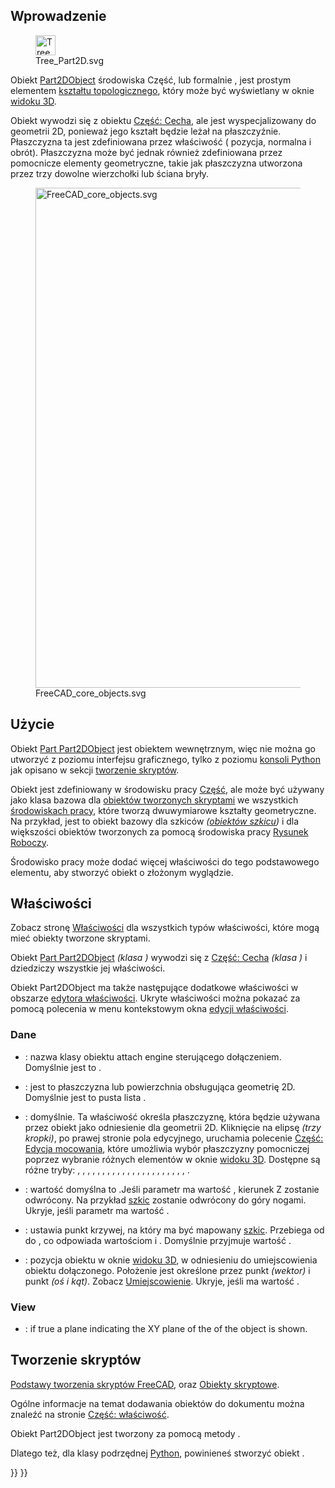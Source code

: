 <languages/>
{{TOCright}}

<span id="Introduction"></span>
==Wprowadzenie==

[[File:Tree_Part2D.svg|32px]]

Obiekt [[Part_Part2DObject/pl|Part2DObject]] środowiska Część, lub formalnie {{incode|Part::Part2DObject}}, jest prostym elementem [[Part_TopoShape/pl|kształtu topologicznego]], który może być wyświetlany w oknie [[3D_view/pl|widoku 3D]].

Obiekt {{incode|Part::Part2DObject}} wywodzi się z obiektu [[Part_Feature/pl|Część: Cecha]], ale jest wyspecjalizowany do geometrii 2D, ponieważ jego kształt będzie leżał na płaszczyźnie. Płaszczyzna ta jest zdefiniowana przez właściwość {{PropertyData|Umiejscowienie}} ( pozycja, normalna i obrót). Płaszczyzna może być jednak również zdefiniowana przez pomocnicze elementy geometryczne, takie jak płaszczyzna utworzona przez trzy dowolne wierzchołki lub ściana bryły.

[[File:FreeCAD_core_objects.svg|800px]]

{{Caption|Uproszczony diagram zależności pomiędzy podstawowymi obiektami w programie FreeCAD.}}

<span id="Usage"></span>
==Użycie==

Obiekt [[Part_Part2DObject/pl|Part Part2DObject]] jest obiektem wewnętrznym, więc nie można go utworzyć z poziomu interfejsu graficznego, tylko z poziomu [[Python_console/pl|konsoli Python]] jak opisano w sekcji [[Part_Feature/pl#Tworzenie_skrypt.C3.B3w|tworzenie skryptów]].

Obiekt {{incode|Part::Part2DObject}} jest zdefiniowany w środowisku pracy [[Part_Workbench/pl|Część]], ale może być używany jako klasa bazowa dla [[Scripted_objects/pl|obiektów tworzonych skryptami]] we wszystkich [[Workbenches/pl|środowiskach pracy]], które tworzą dwuwymiarowe kształty geometryczne. Na przykład, jest to obiekt bazowy dla szkiców ''([[Sketcher_SketchObject/pl|obiektów szkicu]])'' i dla większości obiektów tworzonych za pomocą środowiska pracy [[Draft_Workbench/pl|Rysunek Roboczy]].

Środowisko pracy może dodać więcej właściwości do tego podstawowego elementu, aby stworzyć obiekt o złożonym wyglądzie.

<span id="Properties"></span>
==Właściwości==

Zobacz stronę [[Property/pl|Właściwości]] dla wszystkich typów właściwości, które mogą mieć obiekty tworzone skryptami.

Obiekt [[Part_Part2DObject|Part Part2DObject]] ''(klasa {{incode|Part::Part2DObject}})'' wywodzi się z [[Part_Feature|Część: Cecha]] ''(klasa {{incode|Part::Feature}})'' i dziedziczy wszystkie jej właściwości.

Obiekt Part2DObject ma także następujące dodatkowe właściwości w obszarze [[Property_editor/pl|edytora właściwości]]. Ukryte właściwości można pokazać za pomocą polecenia {{MenuCommand|Pokaż ukryte}} w menu kontekstowym okna [[Property_editor/pl|edycji właściwości]].

<span id="Data"></span>
===Dane===

{{TitleProperty|Dołączenie}}

<div class="mw-translate-fuzzy">
* <div id="Property_Typ_mocowania"></div> {{PropertyData|Typ mocowania|String|ukryty}}: nazwa klasy obiektu attach engine sterującego dołączeniem. Domyślnie jest to {{incode|Attacher::AttachEnginePlane}}.
* <div id="Property_Podparcie"></div>{{PropertyData|Podparcie|LinkSubList}}: jest to płaszczyzna lub powierzchnia obsługująca geometrię 2D. Domyślnie jest to pusta lista {{incode|[]}}.
* <div id="Property_Tryb_dołączenia"></div>{{PropertyData|Tryb odłączenia|Enumeration}}: {{value|Dezaktywowany}} domyślnie. Ta właściwość określa płaszczyznę, która będzie używana przez obiekt jako odniesienie dla geometrii 2D. Kliknięcie na elipsę {{KEY|...}} ''(trzy kropki)'', po prawej stronie pola edycyjnego, uruchamia polecenie [[Part_EditAttachment|Część: Edycja mocowania]], które umożliwia wybór płaszczyzny pomocniczej poprzez wybranie różnych elementów w oknie [[3D_view/pl|widoku 3D]]. Dostępne są różne tryby: {{value|Deactivated}}, {{value|Przemieść położenie odniesienia}}, {{value|Objekt XY}}, {{value|Objekt XZ}}, {{value|Objekt YZ}}, {{value|Płaszczyzna ściany}}, {{value|Stycznie do powierzchni}}, {{value|Normalna do krawędzi}}, {{value|Frenet NB}}, {{value|Frenet TN}}, {{value|Frenet TB}}, {{value|Współśrodkowo}}, {{value|Płaszczyzna przez 3 punkty}}, {{value|Normalna do 3 punktów}}, {{value|Składanie}}, {{value|Bezwładność 2-3}}, {{value|Wyrównane O-N-X}}, {{value|Wyrównane O-N-Y}}, {{value|Wyrównane O-X-Y}}, {{value|Wyrównane O-X-N}}, {{value|Wyrównane O-X-N}}, {{value|Wyrównane O-Y-N}}, {{value|Wyrównane O-Y-X}}.
* <div id="Property_Dołączenie_odwrotne"></div>{{PropertyData|Dołączenie odwrotne|Bool}}: wartość domyślna to {{FALSE/pl}}.Jeśli parametr ma wartość {{TRUE/pl}}, kierunek Z zostanie odwrócony. Na przykład [[Sketch/pl|szkic]] zostanie odwrócony do góry nogami. Ukryje, jeśli parametr {{PropertyData|Tryb dołączenia}} ma wartość {{value|Dezaktywowany}}.
* <div id="Property_Ścieżka_dołączenia"></div>{{PropertyData|Ścieżka dołączenia|Float|ukryty}}: ustawia punkt krzywej, na który ma być mapowany [[Sketch/pl|szkic]]. Przebiega od {{value|0}} do {{value|1}}, co odpowiada wartościom {{value|początek}} i {{value|koniec}}. Domyślnie przyjmuje wartość {{value|0}}.
* <div id="Property_Odsunięcie_mocowania"></div>{{PropertyData|Odsunięcie mocowania|umocowanie}}: pozycja obiektu w oknie [[3D_view/pl|widoku 3D]], w odniesieniu do umiejscowienia obiektu dołączonego. Położenie jest określone przez punkt {{incode|Bazowy}} ''(wektor)'' i punkt {{incode|Obrotu}} ''(oś i kąt)''. Zobacz [[Placement/pl|Umiejscowienie]]. Ukryje, jeśli {{PropertyData|Tryb dołączenia}} ma wartość {{value|Dezaktywowany}}.
</div>

=== View ===

{{TitleProperty|Display Options}}

* {{PropertyView|Show Plane|Bool}}: if true a plane indicating the XY plane of the {{PropertyData|Placement}} of the object is shown. {{Version|1.1}}

<span id="Scripting"></span>
==Tworzenie skryptów==

{{Emphasis|Zobacz również:}} [[FreeCAD_Scripting_Basics/pl|Podstawy tworzenia skryptów FreeCAD]], oraz [[Scripted_objects/pl|Obiekty skryptowe]].

Ogólne informacje na temat dodawania obiektów do dokumentu można znaleźć na stronie [[Part_Feature/pl|Część: właściwość]].

Obiekt Part2DObject jest tworzony za pomocą metody {{incode|addObject()}}.

{{Code|code=
import FreeCAD as App

doc = App.newDocument()
obj = App.ActiveDocument.addObject("Part::Part2DObject", "Name")
obj.Label = "Custom label"
}}

Dlatego też, dla klasy podrzędnej [[Python/pl|Python]], powinieneś stworzyć obiekt {{incode|Part::Part2DObject}}.

{{Code|code=
import FreeCAD as App

doc = App.newDocument()
obj = App.ActiveDocument.addObject("Part::Part2DObjectPython", "Name")
obj.Label = "Custom label"
}}


{{Document_objects_navi{{#translation:}}}}
{{Userdocnavi{{#translation:}}}}